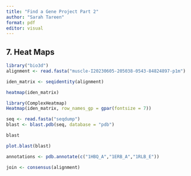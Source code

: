 ```yaml
---
title: "Find a Gene Project Part 2"
author: "Sarah Tareen"
format: pdf
editor: visual
---
```


## 7. Heat Maps

```r
library("bio3d")
alignment <- read.fasta("muscle-I20230605-205038-0543-84824897-p1m")
```

```r
iden_matrix <- seqidentity(alignment)
```

```r
heatmap(iden_matrix)
```

```r
library(ComplexHeatmap)
Heatmap(iden_matrix, row_names_gp = gpar(fontsize = 7))
```

```r
seq <- read.fasta("seqdump")
blast <- blast.pdb(seq, database = "pdb")
```

```r
blast
```

```r
plot.blast(blast)
```

```r
annotations <- pdb.annotate(c("1HBQ_A","1ERB_A","1RLB_E"))
```

```r
join <- consensus(alignment)
```

```r

```
